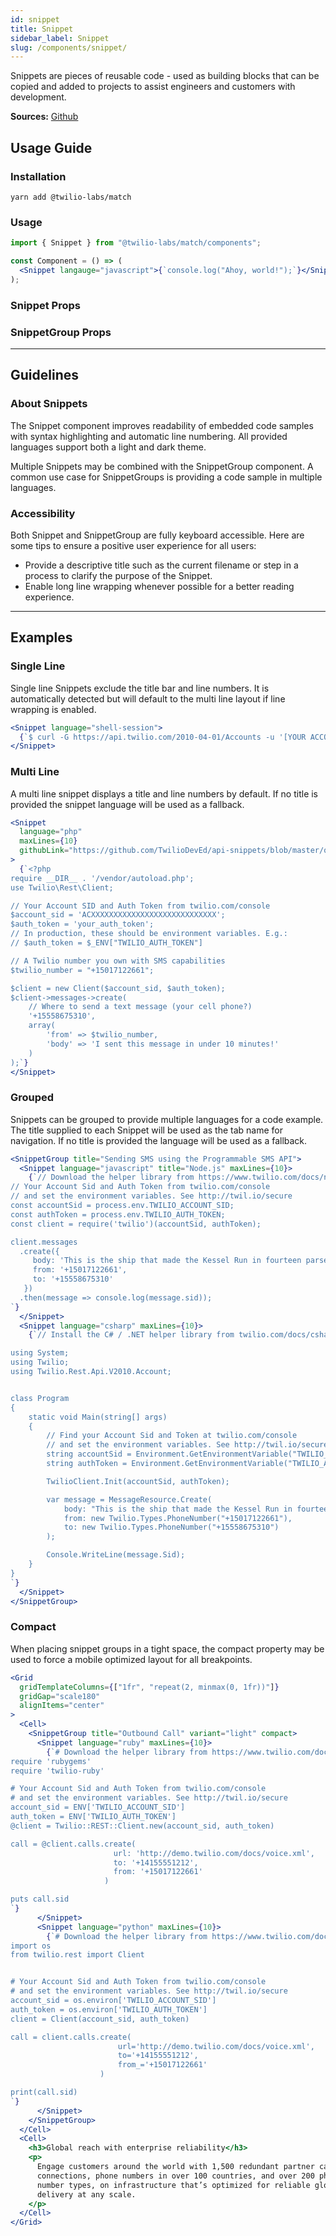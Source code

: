 ```yaml
---
id: snippet
title: Snippet
sidebar_label: Snippet
slug: /components/snippet/
---
```



Snippets are pieces of reusable code - used as building blocks that can be copied and added to projects to assist engineers and customers with development.

**Sources:** [Github](https://github.com/twilio-labs/match/tree/main/packages/match-components/src/snippet)

## Usage Guide

### Installation

```shell
yarn add @twilio-labs/match
```

### Usage

```jsx
import { Snippet } from "@twilio-labs/match/components";

const Component = () => (
  <Snippet langauge="javascript">{`console.log("Ahoy, world!");`}</Snippet>
);
```

### Snippet Props

<Props of="Snippet" />

### SnippetGroup Props

<Props of="SnippetGroup" />

---

## Guidelines

### About Snippets

The Snippet component improves readability of embedded code samples with syntax highlighting and automatic line numbering. All provided languages support both a light and dark theme.

Multiple Snippets may be combined with the SnippetGroup component. A common use case for SnippetGroups is providing a code sample in multiple languages.

### Accessibility

Both Snippet and SnippetGroup are fully keyboard accessible. Here are some tips to ensure a positive user experience for all users:

- Provide a descriptive title such as the current filename or step in a process to clarify the purpose of the Snippet.
- Enable long line wrapping whenever possible for a better reading experience.

---

## Examples

<ThemeSwitcher />

### Single Line

Single line Snippets exclude the title bar and line numbers. It is automatically detected but will default to the multi line layout if line wrapping is enabled.

```jsx live
<Snippet language="shell-session">
  {`$ curl -G https://api.twilio.com/2010-04-01/Accounts -u '[YOUR ACCOUNT SID]:[YOUR AUTH TOKEN]'`}
</Snippet>
```

### Multi Line

A multi line snippet displays a title and line numbers by default. If no title is provided the snippet language will be used as a fallback.

```jsx live
<Snippet
  language="php"
  maxLines={10}
  githubLink="https://github.com/TwilioDevEd/api-snippets/blob/master/quickstart/php/sms/send_sms/send_sms.5.x.php"
>
  {`<?php
require __DIR__ . '/vendor/autoload.php';
use Twilio\Rest\Client;

// Your Account SID and Auth Token from twilio.com/console
$account_sid = 'ACXXXXXXXXXXXXXXXXXXXXXXXXXXXX';
$auth_token = 'your_auth_token';
// In production, these should be environment variables. E.g.:
// $auth_token = $_ENV["TWILIO_AUTH_TOKEN"]

// A Twilio number you own with SMS capabilities
$twilio_number = "+15017122661";

$client = new Client($account_sid, $auth_token);
$client->messages->create(
    // Where to send a text message (your cell phone?)
    '+15558675310',
    array(
        'from' => $twilio_number,
        'body' => 'I sent this message in under 10 minutes!'
    )
);`}
</Snippet>
```

### Grouped

Snippets can be grouped to provide multiple languages for a code example. The title supplied to each Snippet will be used as the tab name for navigation. If no title is provided the language will be used as a fallback.

```jsx live
<SnippetGroup title="Sending SMS using the Programmable SMS API">
  <Snippet language="javascript" title="Node.js" maxLines={10}>
    {`// Download the helper library from https://www.twilio.com/docs/node/install
// Your Account Sid and Auth Token from twilio.com/console
// and set the environment variables. See http://twil.io/secure
const accountSid = process.env.TWILIO_ACCOUNT_SID;
const authToken = process.env.TWILIO_AUTH_TOKEN;
const client = require('twilio')(accountSid, authToken);

client.messages
  .create({
     body: 'This is the ship that made the Kessel Run in fourteen parsecs?',
     from: '+15017122661',
     to: '+15558675310'
   })
  .then(message => console.log(message.sid));
`}
  </Snippet>
  <Snippet language="csharp" maxLines={10}>
    {`// Install the C# / .NET helper library from twilio.com/docs/csharp/install

using System;
using Twilio;
using Twilio.Rest.Api.V2010.Account;


class Program
{
    static void Main(string[] args)
    {
        // Find your Account Sid and Token at twilio.com/console
        // and set the environment variables. See http://twil.io/secure
        string accountSid = Environment.GetEnvironmentVariable("TWILIO_ACCOUNT_SID");
        string authToken = Environment.GetEnvironmentVariable("TWILIO_AUTH_TOKEN");

        TwilioClient.Init(accountSid, authToken);

        var message = MessageResource.Create(
            body: "This is the ship that made the Kessel Run in fourteen parsecs?",
            from: new Twilio.Types.PhoneNumber("+15017122661"),
            to: new Twilio.Types.PhoneNumber("+15558675310")
        );

        Console.WriteLine(message.Sid);
    }
}
`}
  </Snippet>
</SnippetGroup>
```

### Compact

When placing snippet groups in a tight space, the compact property may be used to force a mobile optimized layout for all breakpoints.

```jsx live
<Grid
  gridTemplateColumns={["1fr", "repeat(2, minmax(0, 1fr))"]}
  gridGap="scale180"
  alignItems="center"
>
  <Cell>
    <SnippetGroup title="Outbound Call" variant="light" compact>
      <Snippet language="ruby" maxLines={10}>
        {`# Download the helper library from https://www.twilio.com/docs/ruby/install
require 'rubygems'
require 'twilio-ruby'

# Your Account Sid and Auth Token from twilio.com/console
# and set the environment variables. See http://twil.io/secure
account_sid = ENV['TWILIO_ACCOUNT_SID']
auth_token = ENV['TWILIO_AUTH_TOKEN']
@client = Twilio::REST::Client.new(account_sid, auth_token)

call = @client.calls.create(
                       url: 'http://demo.twilio.com/docs/voice.xml',
                       to: '+14155551212',
                       from: '+15017122661'
                     )

puts call.sid
`}
      </Snippet>
      <Snippet language="python" maxLines={10}>
        {`# Download the helper library from https://www.twilio.com/docs/python/install
import os
from twilio.rest import Client


# Your Account Sid and Auth Token from twilio.com/console
# and set the environment variables. See http://twil.io/secure
account_sid = os.environ['TWILIO_ACCOUNT_SID']
auth_token = os.environ['TWILIO_AUTH_TOKEN']
client = Client(account_sid, auth_token)

call = client.calls.create(
                        url='http://demo.twilio.com/docs/voice.xml',
                        to='+14155551212',
                        from_='+15017122661'
                    )

print(call.sid)
`}
      </Snippet>
    </SnippetGroup>
  </Cell>
  <Cell>
    <h3>Global reach with enterprise reliability</h3>
    <p>
      Engage customers around the world with 1,500 redundant partner carrier
      connections, phone numbers in over 100 countries, and over 200 phone
      number types, on infrastructure that’s optimized for reliable global
      delivery at any scale.
    </p>
  </Cell>
</Grid>
```
